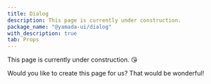 ```yaml
---
title: Dialog
description: This page is currently under construction.
package_name: "@yamada-ui/dialog"
with_description: true
tab: Props
---
```


This page is currently under construction. 😘

Would you like to create this page for us? That would be wonderful!
